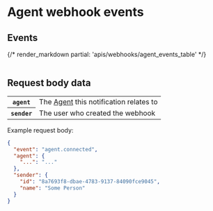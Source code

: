 # Agent webhook events


## Events

<table>
<tbody>
{/* render_markdown partial: 'apis/webhooks/agent_events_table' */}
</tbody>
</table>

## Request body data

<table>
<tbody>
  <tr><th><code>agent</code></th><td>The <a href="/docs/api/agents">Agent</a> this notification relates to</td></tr>
  <tr><th><code>sender</code></th><td>The user who created the webhook</td></tr>
</tbody>
</table>

Example request body:

```json
{
  "event": "agent.connected",
  "agent": {
    "...": "..."
  },
  "sender": {
    "id": "8a7693f8-dbae-4783-9137-84090fce9045",
    "name": "Some Person"
  }
}
```
